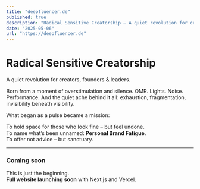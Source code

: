 ```yaml
---
title: "deepfluencer.de"
published: true
description: "Radical Sensitive Creatorship – A quiet revolution for creators, founders & leaders navigating brand fatigue and burnout."
date: "2025-05-06"
url: "https://deepfluencer.de"
---
```


# Radical Sensitive Creatorship  
A quiet revolution for creators, founders & leaders.

Born from a moment of overstimulation and silence. OMR. Lights. Noise. Performance. And the quiet ache behind it all: exhaustion, fragmentation, invisibility beneath visibility.

What began as a pulse became a mission:

To hold space for those who look fine – but feel undone.  
To name what’s been unnamed: **Personal Brand Fatigue**.  
To offer not advice – but sanctuary.

---

### Coming soon

This is just the beginning.  
**Full website launching soon** with Next.js and Vercel.
